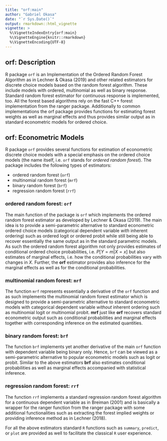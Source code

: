 ```yaml
---
title: "orf:main"
author: "Gabriel Okasa"
date: "`r Sys.Date()`"
output: rmarkdown::html_vignette
vignette: >
  %\VignetteIndexEntry{orf:main}
  %\VignetteEngine{knitr::rmarkdown}
  %\VignetteEncoding{UTF-8}
---
```


## orf: Description

R package `orf` is an Implementation of the Ordered Random Forest Algorithm
as in Lechner & Okasa (2019) and other related estimators for 
discrete choice models based on the random forest algorithm.
These include models with ordered, multinomial as well as binary
response. Standard random forest estimator for continuous response
is implemented, too. All the forest based algorithms rely on the
fast C++ forest implementation from the ranger package. Additionally
to common implementations the orf package provides functions for
estimating forest weights as well as marginal effects and thus
provides similar output as in standard econometric models for
ordered choice.

## orf: Econometric Models

R package `orf` provides several functions for estimation of econometric 
discrete choice models with a special emphasis on the ordered choice models
(the name itself, i.e. `orf` stands for *ordered random forest*). The package
includes the following types of estimators:

- ordered random forest (`orf`)
- multinomial random forest (`mrf`)
- binary random forest (`brf`)
- regression random forest (`rrf`)

### ordered random forest: `orf`

The main function of the package is `orf` which implements the ordered random
forest estimator as developed by Lechner & Okasa (2019). The main idea is to
provide a semi-parametric alternative to standard econometric ordered choice
models (categorical dependent variable *with* inherent ordering) such as ordered
logit or ordered probit while still being able to recover
essentially the same output as in the standard parametric models. As such the 
ordered random forest algorithm not only provides estimates of conditional
ordered choice probabilities, i.e. $P[Y=m|X=x]$ but also estimates of marginal
effects, i.e. how the conditional probabilities vary with changes in $X$. Further,
the **orf** estimator provides also inference for the marginal effects as well
as for the conditional probabilities.

### multinomial random forest: `mrf`

The function `mrf` represents essentially a derivative of the `orf` function and
as such implements the multinomial random forest estimator which is designed to
provide a semi-parametric alternative to standard econometric models with 
categorical dependent variable *without* inherent ordering such as multinomial 
logit or multinomial probit. **mrf** just like **orf** recovers standard
econometric output such as conditional probabilities and marginal effects together
with corresponding inference on the estimated quantities.

### binary random forest: `brf`

The function `brf` implements yet another derivative of the main `orf` function
with dependent variable being binary only. Hence, `brf` can be viewed as a
semi-parametric alternative to popular econometric models such as logit or probit.
Similar to the above estimators **brf** also estimates conditional probabilities
as well as marginal effects accompanied with statistical inference.

### regression random forest: `rrf`

The function `rrf` implements a standard regression random forest algorithm for
a continuous dependent variable as in Breiman (2001) and is basically a wrapper
for the ranger function from the ranger package with some additional 
functionalities such as extracting the forest implied weights or providing
inference method as in Lechner (2018).


For all the above estimators standard `R` functions such as `summary`, `predict`,
or `plot` are provided as well to facilitate the classical `R` user experience.



